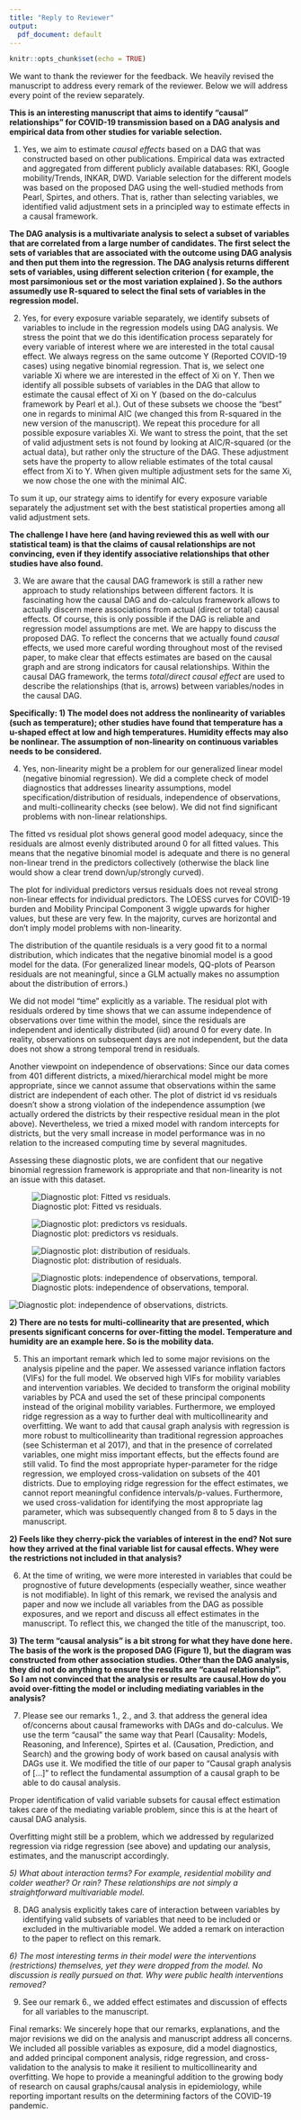 ```yaml
---
title: "Reply to Reviewer"
output:
  pdf_document: default
---
```


```r
knitr::opts_chunk$set(echo = TRUE)
```

We want to thank the reviewer for the feedback. We heavily revised the manuscript to address every remark of the reviewer. Below we will address every point of the review separately.

**This is an interesting manuscript that aims to identify "causal" relationships" for COVID-19 transmission based on a DAG analysis and empirical data from other studies for variable selection.**

1. Yes, we aim to estimate *causal effects* based on a DAG that was constructed based on other publications. Empirical data was extracted and aggregated from different publicly available databases: RKI, Google mobility/Trends, INKAR, DWD. Variable selection for the different models was based on the proposed DAG using the well-studied methods from Pearl, Spirtes, and others. That is, rather than selecting variables, we identified valid adjustment sets in a principled way to estimate effects in a causal framework.

**The DAG analysis is a multivariate analysis to select a subset of variables that are correlated from a large number of candidates. The first select the sets of variables that are associated with the outcome using DAG analysis and then put them into the regression. The DAG analysis returns different sets of variables, using different selection criterion ( for example, the most parsimonious set or the most variation explained ). So the authors assumedly use R-squared to select the final sets of variables in the regression model.**

2. Yes, for every exposure variable separately, we identify subsets of variables to include in the regression models using DAG analysis. We stress the point that we do this identification process separately for every variable of interest where we are interested in the total causal effect. We always regress on the same outcome Y (Reported COVID-19 cases) using negative binomial regression. That is, we select one variable Xi where we are interested in the effect of Xi on Y. Then we identify all possible subsets of variables in the DAG that allow to estimate the causal effect of Xi on Y (based on the do-calculus framework by Pearl et al.). Out of these subsets we choose the "best" one in regards to minimal AIC (we changed this from R-squared in the new version of the manuscript). We repeat this procedure for all possible exposure variables Xi. We want to stress the point, that the set of valid adjustment sets is not found by looking at AIC/R-squared (or the actual data), but rather only the structure of the DAG. These adjustment sets have the property to allow reliable estimates of the total causal effect from Xi to Y. When given multiple adjustment sets for the same Xi, we now chose the one with the minimal AIC.

To sum it up, our strategy aims to identify for every exposure variable separately the adjustment set with the best statistical properties among all valid adjustment sets.

**The challenge I have here (and having reviewed this as well with our statistical team) is that the claims of causal relationships are not convincing, even if they identify associative relationships that other studies have also found.**

3. We are aware that the causal DAG framework is still a rather new approach to study relationships between different factors. It is fascinating how the causal DAG and do-calculus framework allows to actually discern mere associations from actual (direct or total) causal effects. Of course, this is only possible if the DAG is reliable and regression model assumptions are met. We are happy to discuss the proposed DAG. To reflect the concerns that we actually found *causal* effects, we used more careful wording throughout most of the revised paper, to make clear that effects estimates are based on the causal graph and are strong indicators for causal relationships. Within the causal DAG framework, the terms *total*/*direct causal effect* are used to describe the relationships (that is, arrows) between variables/nodes in the causal DAG.

**Specifically: 1) The model does not address the nonlinearity of variables (such as temperature); other studies have found that temperature has a u-shaped effect at low and high temperatures. Humidity effects may also be nonlinear. The assumption of non-linearity on continuous variables needs to be considered.**

4. Yes, non-linearity might be a problem for our generalized linear model (negative binomial regression). We did a complete check of model diagnostics that addresses linearity assumptions, model specification/distribution of residuals, independence of observations, and multi-collinearity checks (see below). We did not find significant problems with non-linear relationships.

The fitted vs residual plot shows general good model adequacy, since the residuals are almost evenly distributed around 0 for all fitted values. This means that the negative binomial model is adequate and there is no general non-linear trend in the predictors collectively (otherwise the black line would show a clear trend down/up/strongly curved).

The plot for individual predictors versus residuals does not reveal strong non-linear effects for individual predictors. The LOESS curves for COVID-19 burden and Mobility Principal Component 3 wiggle upwards for higher values, but these are very few. In the majority, curves are horizontal and don't imply model problems with non-linearity.

The distribution of the quantile residuals is a very good fit to a normal distribution, which indicates that the negative binomial model is a good model for the data. (For generalized linear models, QQ-plots of Pearson residuals are not meaningful, since a GLM actually makes no assumption about the distribution of errors.)

We did not model "time" explicitly as a variable. The residual plot with residuals ordered by time shows that we can assume independence of observations over time within the model, since the residuals are independent and identically distributed (iid) around 0 for every date. In reality, observations on subsequent days are not independent, but the data does not show a strong temporal trend in residuals.

Another viewpoint on independence of observations: Since our data comes from 401 different districts, a mixed/hierarchical model might be more appropriate, since we cannot assume that observations within the same district are independent of each other. The plot of district id vs residuals doesn't show a strong violation of the independence assumption (we actually ordered the districts by their respective residual mean in the plot above). Nevertheless, we tried a mixed model with random intercepts for districts, but the very small increase in model performance was in no relation to the increased computing time by several magnitudes.

Assessing these diagnostic plots, we are confident that our negative binomial regression framework is appropriate and that non-linearity is not an issue with this dataset.

![Diagnostic plot: Fitted vs residuals.](figuresreviewer/modelcorrect_fitted_vs_resids.png)

![Diagnostic plot: predictors vs residuals.](figuresreviewer/modelcorrect_predictors_vs_resids.png)

![Diagnostic plot: distribution of residuals.](figuresreviewer/modelcorrect_hist_qresids.png)

![Diagnostic plots: independence of observations, temporal.](figuresreviewer/independence_obs_resids_vs_time.png)

![Diagnostic plot: independence of observations, districts.](figuresreviewer/independence_id_vs_resid.png)
\newpage

**2) There are no tests for multi-collinearity that are presented, which presents significant concerns for over-fitting the model. Temperature and humidity are an example here. So is the mobility data.**

5. This an important remark which led to some major revisions on the analysis pipeline and the paper. We assessed variance inflation factors (VIFs) for the full model. We observed high VIFs for mobility variables and intervention variables. We decided to transform the original mobility variables by PCA and used the set of these principal components instead of the original mobility variables. Furthermore, we employed ridge regression as a way to further deal with multicollinearity and overfitting. We want to add that causal graph analysis with regression is more robust to multicollinearity than traditional regression approaches (see Schisterman et al 2017), and that in the presence of correlated variables, one might miss important effects, but the effects found are still valid. To find the most appropriate hyper-parameter for the ridge regression, we employed cross-validation on subsets of the 401 districts. Due to employing ridge regression for the effect estimates, we cannot report meaningful confidence intervals/p-values. Furthermore, we used cross-validation for identifying the most appropriate lag parameter, which was subsequently changed from 8 to 5 days in the manuscript.

**2) Feels like they cherry-pick the variables of interest in the end? Not sure how they arrived at the final variable list for causal effects. Whey were the restrictions not included in that analysis?**

6. At the time of writing, we were more interested in variables that could be prognostive of future developments (especially weather, since weather is not modifiable). In light of this remark, we revised the analysis and paper and now we include all variables from the DAG as possible exposures, and we report and discuss all effect estimates in the manuscript. To reflect this, we changed the title of the manuscript, too.

**3) The term “causal analysis” is a bit strong for what they have done here. The basis of the work is the proposed DAG (Figure 1), but the diagram was constructed from other association studies. Other than the DAG analysis, they did not do anything to ensure the results are “causal relationship”. So I am not convinced that the analysis or results are causal.How do you avoid over-fitting the model or including mediating variables in the analysis?**

7. Please see our remarks 1., 2., and 3. that address the general idea of/concerns about causal frameworks with DAGs and do-calculus. We use the term "causal" the same way that Pearl (Causality: Models, Reasoning, and Inference), Spirtes et al. (Causation, Prediction, and Search) and the growing body of work based on causal analysis with DAGs use it. We modified the title of our paper to "Causal graph analysis of [...]" to reflect the fundamental assumption of a causal graph to be able to do causal analysis.

Proper identification of valid variable subsets for causal effect estimation takes care of the mediating variable problem, since this is at the heart of causal DAG analysis.

Overfitting might still be a problem, which we addressed by regularized regression via ridge regression (see above) and updating our analysis, estimates, and the manuscript accordingly.

*5) What about interaction terms? For example, residential mobility and colder weather? Or rain? These relationships are not simply a straightforward multivariable model.*

8. DAG analysis explicitly takes care of interaction between variables by identifying valid subsets of variables that need to be included or excluded in the multivariable model. We added a remark on interaction to the paper to reflect on this remark.

*6) The most interesting terms in their model were the interventions (restrictions) themselves, yet they were dropped from the model. No discussion is really pursued on that. Why were public health interventions removed?*

9. See our remark 6., we added effect estimates and discussion of effects for all variables to the manuscript.

Final remarks: We sincerely hope that our remarks, explanations, and the major revisions we did on the analysis and manuscript address all concerns. We included all possible variables as exposure, did a model diagnostics, and added principal component analysis, ridge regression, and cross-validation to the analysis to make it resilient to multicollinearity and overfitting. We hope to provide a meaningful addition to the growing body of research on causal graphs/causal analysis in epidemiology, while reporting important results on the determining factors of the COVID-19 pandemic.